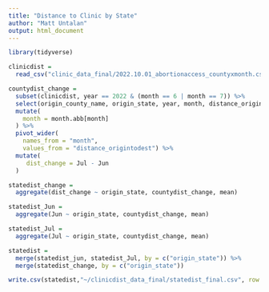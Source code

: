 ```yaml
---
title: "Distance to Clinic by State"
author: "Matt Untalan"
output: html_document
---
```


```r
library(tidyverse)
```

```r
clinicdist =
  read_csv("clinic_data_final/2022.10.01_abortionaccess_countyxmonth.csv")

countydist_change = 
  subset(clinicdist, year == 2022 & (month == 6 | month == 7)) %>%
  select(origin_county_name, origin_state, year, month, distance_origintodest) %>%
  mutate(
    month = month.abb[month]
  ) %>%
  pivot_wider(
    names_from = "month", 
    values_from = "distance_origintodest") %>%
  mutate(
     dist_change = Jul - Jun
  )

statedist_change = 
  aggregate(dist_change ~ origin_state, countydist_change, mean)

statedist_Jun =
  aggregate(Jun ~ origin_state, countydist_change, mean)

statedist_Jul =
  aggregate(Jul ~ origin_state, countydist_change, mean)

statedist = 
  merge(statedist_jun, statedist_Jul, by = c("origin_state")) %>%
  merge(statedist_change, by = c("origin_state"))

write.csv(statedist,"~/clinicdist_data_final/statedist_final.csv", row.names = FALSE)
```

  

